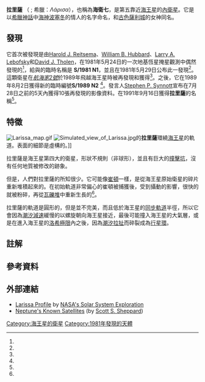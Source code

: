 {{Infobox planet
| name = 拉里薩 （Larissa）
| adjectives =
| image = [[File:Larissa.jpg|250px]]
| discovery = yes
| discoverer = [[Harold_J._Reitsema|Harold J. Reitsema]]、[[William_B._Hubbard|William B. Hubbard]]、[[Larry_A._Lebofsky|Larry A. Lebofsky]], 和[[David_J._Tholen|David J. Tholen]]
| discovered =  1981年5月24日
| caption =  [[航海家2號|航海家2號]]所拍攝的兩張海衛七影像
| orbit_ref = <ref name="Jacobson2004" />
| epoch = 18 August 1989
| semimajor = 73 548 ± 1 km
| eccentricity = 0.001393 ± 0.00008
| period = 0.55465332 ± 0.00000001 d
| avg_speed = 
| inclination = {{ubl | 0.251 ± 0.009°（對海王星赤道） | 0.205° （對本地的[[拉普拉斯平面|拉普拉斯平面]]）}}
| satellite_of = [[海王星|海王星]]
| physical_characteristics = yes
| dimensions = 216×204×168 km (± ~10 km)<ref name="Karkoschka2003" /><ref name="Williams2008-nssdc" />
| mean_radius = 97 ± 3 km<ref name="jplssd" />
| volume = ~3.5{{e|6}}[[立方公里|km³]]
| mass = ~4.2{{e|18}} 公斤（估計值）{{refn | name = mass estimate | group = lower-alpha | The mass estimate is based on the assumed density of 1.2 g/cm³, and a volume of 3.5 {{e|6}} km³ obtained from a detailed shape model in Stooke (1994).<ref name="Stooke1994" /> }}
| density = ~1.2 g/cm³ （估計值）<ref name="jplssd" />
| surface_grav = ~{{Gr|0.0042|97|3}} [[加速度|m/s<sup>2</sup>]]<ref name="surface gravity" group="lower-alpha" />
| escape_velocity = ~{{V2|0.0042|97|3}} km/s<ref name="escape velocity" group="lower-alpha" />
| rotation = [[同步自轉|同步的]]
| axial_tilt = zero
| albedo = 0.09<ref name="Karkoschka2003" /><ref name="jplssd" />
| magnitude = 21.5<ref name="jplssd" />
| single_temperature =～51 [[熱力學溫標|K]]平均（估計值 ）
| note=no
}}

'''拉里薩''' （{{IPAc-en|l|ə|ˈ|r|ɪ|s|ə}} {{respell|lə|RISS|ə}}; 希臘：''Λάρισα''），也稱為'''海衛七'''，是第五靠近[[海王星|海王星]]的[[內衛星|內衛星]]。它是以[[希臘神話|希臘神話]]中[[海神|海神]][[波塞冬|波塞冬]]的情人的名字命名，和[[拉里薩|古色薩利城]]的女神同名。

== 發現 ==
它首次被發現是由[[Harold_J._Reitsema|Harold J. Reitsema]]、[[William_B._Hubbard|William B. Hubbard]]、[[Larry_A._Lebofsky|Larry A. Lebofsky]]和[[David_J._Tholen|David J. Tholen]]，在1981年5月24日的一次地基恆星掩星觀測中偶然發現的<ref name="Reitsema1982" />，給與的臨時名稱是 '''S/1981 N1'''，並且在1981年5月29日公布此一發現<ref name="IAUC 3608" />。這顆衛星在'' [[航海家2號|航海家2號]] ''於1989年飛越海王星時被再發現和獲得<ref name="SmithSoderblom1989" />。之後，它在1989年8月2日獲得新的臨時編號'''S/1989 N2''' <ref name="IAUC 4824" />。發言人[[Stephen_P._Synnott|Stephen P. Synnott]]宣布在7月28日之前的5天內獲得10張再發現的影像資料。在1991年9月16日獲得'''拉里薩'''的名稱<ref name="IAUC 5347"></ref>。

== 特徵 ==

[[File:Larissa_map.gif|thumb]]
[[File:Simulated_view_of_Larissa.jpg|thumb]]的'''拉里薩'''環繞[[海王星|海王星]]的軌道。表面的細節是虛構的。]]

拉里薩是海王星第四大的衛星，形狀不規則（非球形），並且有巨大的[[撞擊坑|撞擊坑]]，沒有任何地質被修改的跡象。

但是，人們對拉里薩的所知很少。它可能像[[海衛一|崔頓]]一樣，是從海王星原始衛星的碎片重新堆積起來的。在初始軌道非常偏心的崔頓被捕獲後，受到攝動的影響，很快的就被粉碎，再從[[瓦礫堆|瓦礫堆]]中重新生長的<ref name="BanfieldMurray1992" />。
	
拉里薩的軌道是圓形的，但是並不完美，而且低於海王星的[[同步軌道|同步軌道]]半徑，所以它會因為[[潮汐加速|潮汐減速]]緩慢的以螺旋朝向海王星接近，最後可能撞入海王星的大氣層，或是在進入海王星的[[洛希極限|洛希極限]]內之後，因為[[潮汐力|潮汐拉扯]]而碎裂成為[[行星環|行星環]]。

== 註解 ==

{{reflist
| group = lower-alpha
| refs =

<ref name="surface gravity">
Surface gravity derived from the mass ''m'', the [[gravitational_constant|gravitational constant]] ''G'' and the radius ''r'': ''Gm/r''<sup>2</sup>.
</ref>

<ref name="escape velocity">
Escape velocity derived from the mass ''m'', the [[gravitational_constant|gravitational constant]] ''G'' and the radius ''r'': {{math|{{radical|2Gm/r}}}}.
</ref>

}}

== 參考資料 ==

{{reflist
| refs =

<ref name="Jacobson2004">
{{cite journal|title=The Orbits of the Inner Neptunian Satellites from Voyager, Earth-based, and Hubble Space Telescope Observations|journal=The Astronomical Journal|volume=128|issue=3|pages=1412|url=http://stacks.iop.org/1538-3881/128/i=3/a=1412|date=2004|doi=10.1086/423037|issn=1538-3881|language=en|accessdate=2018-04-02|author=R. A. Jacobson, Jr. W. M. Owen}}
</ref>

<ref name="Karkoschka2003">{{cite journal|url=http://linkinghub.elsevier.com/retrieve/pii/S0019103503000022|pages=400–407|title=Sizes, shapes, and albedos of the inner satellites of Neptune|journal=Icarus|volume=162|issue=2|accessdate=2018-04-02|doi=10.1016/s0019-1035(03)00002-2|author=E Karkoschka|archive-date=2021-08-30|archive-url=https://web.archive.org/web/20210830225605/https://linkinghub.elsevier.com/retrieve/pii/S0019103503000022|dead-url=no}}</ref>

<ref name="Williams2008-nssdc">{{cite web
| last = Williams
| first = Dr. David R.
| date = 2008-01-22
| title = Neptunian Satellite Fact Sheet
| publisher = [[NASA|NASA]] (National Space Science Data Center)
| url = http://nssdc.gsfc.nasa.gov/planetary/factsheet/neptuniansatfact.html
| accessdate = 2008-12-13
| archive-date = 2011-10-05
| archive-url = https://www.webcitation.org/62D2lopA1?url=http://nssdc.gsfc.nasa.gov/planetary/factsheet/neptuniansatfact.html
| dead-url = no
}}</ref>

<ref name="jplssd">{{cite web
| title = Planetary Satellite Physical Parameters
| date = 2010-10-18
| publisher = [[JPL|JPL]] (Solar System Dynamics)
| url = http://ssd.jpl.nasa.gov/?sat_phys_par
| accessdate = 2011-10-11
| archive-date = 2010-01-18
| archive-url = https://www.webcitation.org/5msK7adC4?url=http://ssd.jpl.nasa.gov/?sat_phys_par
| dead-url = no
}}</ref>

<ref name="Stooke1994">{{cite journal|title=The surfaces of Larissa and Proteus|journal=Earth, Moon, and Planets|doi=10.1007/bf00572198|url=https://link.springer.com/article/10.1007/BF00572198|date=1994-01-01|volume=65|issue=1|language=en|pages=31–54|issn=0167-9295|accessdate=2018-04-02|author=Philip J. Stooke|archive-date=2020-08-02|archive-url=https://web.archive.org/web/20200802021849/https://link.springer.com/article/10.1007/BF00572198|dead-url=no}}</ref>

<ref name="Reitsema1982">{{cite journal|title=Occultation by a Possible Third Satellite of Neptune|journal=Science|date=1982-01-15|doi=10.1126/science.215.4530.289|url=http://science.sciencemag.org/content/215/4530/289|language=en|volume=215|issue=4530|pages=289–291|issn=0036-8075|accessdate=2018-04-02|author=H. J. Reitsema, W. B. Hubbard, L. A. Lebofsky, D. J. Tholen|archive-date=2020-08-02|archive-url=https://web.archive.org/web/20200802021833/https://science.sciencemag.org/content/215/4530/289|dead-url=no}}</ref>

<ref name="IAUC 3608">{{cite journal
| last = Marsden
| first = Brian G.
| title = S/1981 N 1
| date = May 29, 1981
| journal = IAU Circular
| volume = 3608
| url = http://www.cbat.eps.harvard.edu/iauc/03600/03608.html
| accessdate = 2011-10-26
| archive-date = 2011-07-25
| archive-url = https://web.archive.org/web/20110725035811/http://www.cbat.eps.harvard.edu/iauc/03600/03608.html
| dead-url = no
}}</ref>

<ref name="SmithSoderblom1989">{{cite journal|title=Voyager 2 at Neptune: Imaging Science Results|journal=Science|date=1989-12-15|doi=10.1126/science.246.4936.1422|url=http://science.sciencemag.org/content/246/4936/1422|language=en|volume=246|issue=4936|pages=1422–1449|issn=0036-8075|accessdate=2018-04-02|author=B. A. Smith, L. A. Soderblom, D. Banfield, C Barnet, A. T. Basilevsky, R. F. Beebe, K. Bollinger, J. M. Boyce, A. Brahic, G. A. Briggs, R. H. Brown, C Chyba, s A. Collins, T. Colvin, A. F. Cook, D. Crisp, S. K. Croft, D. Cruikshank, J. N. Cuzzi, G. E. Danielson, M. E. Davies, E. De Jong, L. Dones, D. Godfrey, J. Goguen, I. Grenier, V. R. Haemmerle, H. Hammel, c J. Hansen, c P. Helfenstein, C. Howell, G. E. Hunt, A. P. Ingersoll, T. V. Johnson, J. Kargel, R. Kirk, D. I. Kuehn, S. Limaye, H. Masursky, A. McEwen, D. Morrison, T. Owen, W. Owen, J. B. Pollack, C C Porco, K. Rages, P. Rogers, D. Rudy, C. Sagan, J. Schwartz, E. M. Shoemaker, M. Showalter, B. Sicardy, D. Simonelli, J. Spencer, L. A. Sromovsky, C. Stoker, R. G. Strom, V. E. Suomi, S. P. Synott, R. J. Terrile, P. Thomas, W. R. Thompson, A. Verbiscer, J. Veverka|archive-date=2016-06-04|archive-url=https://web.archive.org/web/20160604010837/http://science.sciencemag.org/content/246/4936/1422|dead-url=no}} [on page 1435]</ref>

<ref name="IAUC 4824">{{cite journal
| last = Marsden
| first = Brian G.
| title = Satellites of Neptune
| date = August 2, 1989
| journal = IAU Circular
| volume = 4824
| url = http://www.cbat.eps.harvard.edu/iauc/04800/04824.html
| accessdate = 2011-10-26
| archive-date = 2012-06-06
| archive-url = https://www.webcitation.org/68DxyMcPi?url=http://www.cbat.eps.harvard.edu/iauc/04800/04824.html
| dead-url = no
}}</ref>

<ref name="IAUC 5347">{{cite journal
| last = Marsden
| first = Brian G.
| title = Satellites of Saturn and Neptune
| date = September 16, 1991
| journal = IAU Circular
| volume = 5347
| url = http://www.cbat.eps.harvard.edu/iauc/05300/05347.html
| accessdate = 2011-10-26
| archive-date = 2012-06-06
| archive-url = https://www.webcitation.org/68Dxyq9le?url=http://www.cbat.eps.harvard.edu/iauc/05300/05347.html
| dead-url = no
}}</ref>

<ref name="BanfieldMurray1992">{{cite journal|url=http://linkinghub.elsevier.com/retrieve/pii/001910359290155Z|pages=390–401|title=A dynamical history of the inner Neptunian satellites|journal=Icarus|volume=99|issue=2|accessdate=2018-04-02|doi=10.1016/0019-1035(92)90155-z|author=Don Banfield, Norm Murray|archive-date=2018-06-03|archive-url=https://web.archive.org/web/20180603163915/https://linkinghub.elsevier.com/retrieve/pii/001910359290155Z|dead-url=no}}</ref>

}}

== 外部連結 ==

{{Commons category|Larissa (moon)}}
* [https://web.archive.org/web/20070801204426/http://solarsystem.nasa.gov/planets/profile.cfm?Object=Nep_Larissa Larissa Profile] by [http://solarsystem.nasa.gov NASA's Solar System Exploration]
* [http://www.dtm.ciw.edu/users/sheppard/satellites/nepsatdata.html Neptune's Known Satellites] {{Wayback|url=http://www.dtm.ciw.edu/users/sheppard/satellites/nepsatdata.html |date=20100213145257 }} (by [[Scott_S._Sheppard|Scott S. Sheppard]])

{{海王星衛星}}
{{海王星}}

{{DEFAULTSORT:Larissa (Moon)}}
[[Category:海王星的衛星|Category:海王星的衛星]]
[[Category:1981年發現的天體|Category:1981年發現的天體]]